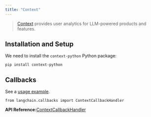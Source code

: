 ```yaml
---
title: "Context"
---
```


> [Context](https://context.ai/) provides user analytics for LLM-powered products and features.

## Installation and Setup

We need to install the `context-python` Python package:

```
pip install context-python
```

## Callbacks

See a [usage example](/oss/integrations/callbacks/context).

```
from langchain.callbacks import ContextCallbackHandler
```

**API Reference:**[ContextCallbackHandler](https://python.langchain.com/api_reference/community/callbacks/langchain_community.callbacks.context_callback.ContextCallbackHandler.html)
